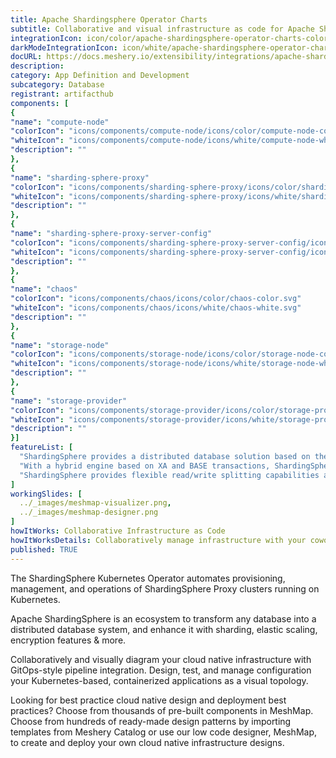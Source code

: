 ```yaml
---
title: Apache Shardingsphere Operator Charts
subtitle: Collaborative and visual infrastructure as code for Apache Shardingsphere Operator Charts
integrationIcon: icon/color/apache-shardingsphere-operator-charts-color.svg
darkModeIntegrationIcon: icon/white/apache-shardingsphere-operator-charts-white.svg
docURL: https://docs.meshery.io/extensibility/integrations/apache-shardingsphere-operator-charts
description: 
category: App Definition and Development
subcategory: Database
registrant: artifacthub
components: [
{
"name": "compute-node"
"colorIcon": "icons/components/compute-node/icons/color/compute-node-color.svg"
"whiteIcon": "icons/components/compute-node/icons/white/compute-node-white.svg"
"description": ""
},
{
"name": "sharding-sphere-proxy"
"colorIcon": "icons/components/sharding-sphere-proxy/icons/color/sharding-sphere-proxy-color.svg"
"whiteIcon": "icons/components/sharding-sphere-proxy/icons/white/sharding-sphere-proxy-white.svg"
"description": ""
},
{
"name": "sharding-sphere-proxy-server-config"
"colorIcon": "icons/components/sharding-sphere-proxy-server-config/icons/color/sharding-sphere-proxy-server-config-color.svg"
"whiteIcon": "icons/components/sharding-sphere-proxy-server-config/icons/white/sharding-sphere-proxy-server-config-white.svg"
"description": ""
},
{
"name": "chaos"
"colorIcon": "icons/components/chaos/icons/color/chaos-color.svg"
"whiteIcon": "icons/components/chaos/icons/white/chaos-white.svg"
"description": ""
},
{
"name": "storage-node"
"colorIcon": "icons/components/storage-node/icons/color/storage-node-color.svg"
"whiteIcon": "icons/components/storage-node/icons/white/storage-node-white.svg"
"description": ""
},
{
"name": "storage-provider"
"colorIcon": "icons/components/storage-provider/icons/color/storage-provider-color.svg"
"whiteIcon": "icons/components/storage-provider/icons/white/storage-provider-white.svg"
"description": ""
}]
featureList: [
  "ShardingSphere provides a distributed database solution based on the underlying database, which can scale computing and storage horizontally.",
  "With a hybrid engine based on XA and BASE transactions, ShardingSphere provides distributed transaction capabilities on top of standalone databases, enabling data security across underlying data sources.",
  "ShardingSphere provides flexible read/write splitting capabilities and can achieve read access load balancing based on the understanding of SQL semantics and the ability to perceive the underlying database topology."
]
workingSlides: [
  ../_images/meshmap-visualizer.png,
  ../_images/meshmap-designer.png
]
howItWorks: Collaborative Infrastructure as Code
howItWorksDetails: Collaboratively manage infrastructure with your coworkers synchronously sharing the same designs.
published: TRUE
---
```

<p>
The ShardingSphere Kubernetes Operator automates provisioning, management, and operations of ShardingSphere Proxy clusters running on Kubernetes.
</p>
<p>Apache ShardingSphere is an ecosystem to transform any database into a distributed database system, and enhance it with sharding, elastic scaling, encryption features & more.</p>
<p>
    Collaboratively and visually diagram your cloud native infrastructure with GitOps-style pipeline integration. Design, test, and manage configuration your Kubernetes-based, containerized applications as a visual topology.
</p>
<p>
    Looking for best practice cloud native design and deployment best practices? Choose from thousands of pre-built components in MeshMap. Choose from hundreds of ready-made design patterns by importing templates from Meshery Catalog or use our low code designer, MeshMap, to create and deploy your own cloud native infrastructure designs.
</p>
